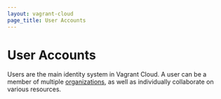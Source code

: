 ```yaml
---
layout: vagrant-cloud
page_title: User Accounts
---
```


# User Accounts

Users are the main identity system in Vagrant Cloud. A user can be a
member of multiple [organizations](/vagrant/vagrant-cloud/organizations),
as well as individually collaborate on various resources.
